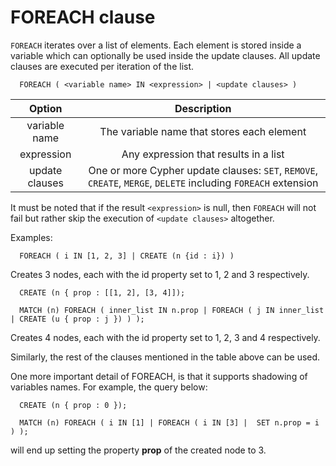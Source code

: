 
# FOREACH clause

`FOREACH` iterates over a list of elements. Each element is stored inside a
variable which can optionally be used inside the update clauses. All update
clauses are executed per iteration of the list.

```cypher
  FOREACH ( <variable name> IN <expression> | <update clauses> )
```

|     Option     |                                                  Description                                                  |
| :------------: | :-----------------------------------------------------------------------------------------------------------: |
| variable name  |                                  The variable name that stores each element                                   |
|   expression   |                                     Any expression that results in a list                                     |
| update clauses | One or more Cypher update clauses: `SET`, `REMOVE`, `CREATE`, `MERGE`, `DELETE` including `FOREACH` extension |

It must be noted that if the result `<expression>` is null, then `FOREACH`
will not fail but rather skip the execution of `<update clauses>`
altogether.

Examples:

```cypher
  FOREACH ( i IN [1, 2, 3] | CREATE (n {id : i}) )
```

Creates 3 nodes, each with the id property set to 1, 2 and 3 respectively.

```cypher
  CREATE (n { prop : [[1, 2], [3, 4]]);

  MATCH (n) FOREACH ( inner_list IN n.prop | FOREACH ( j IN inner_list | CREATE (u { prop : j }) ) );
```

Creates 4 nodes, each with the id property set to 1, 2, 3 and 4 respectively.

<Callout type="info"> 

Similarly, the rest of the clauses mentioned in the table above can be
used. 

</Callout>

One more important detail of FOREACH, is that it supports shadowing of variables
names. For example, the query below:

```cypher
  CREATE (n { prop : 0 });

  MATCH (n) FOREACH ( i IN [1] | FOREACH ( i IN [3] |  SET n.prop = i ) );
```

will end up setting the property **prop** of the created node to 3.